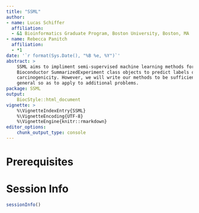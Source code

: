 ```yaml
---
title: "SSML"
author:
- name: Lucas Schiffer
  affiliation:
  - &1 Bioinformatics Graduate Program, Boston University, Boston, MA
- name: Rebecca Panitch
  affiliation:
  - *1
date: '`r format(Sys.Date(), "%B %e, %Y")`'
abstract: >
    SSML aims to impliment semi-supervised machine learning methods for
    Bioconductor SummarizedExperiment class objects to predict labels of
    carcinogenicity. However, we will write our methods to be sufficiently
    general so as to apply to additional problems.
package: SSML
output:
    BiocStyle::html_document
vignette: >
    %\VignetteIndexEntry{SSML}
    %\VignetteEncoding{UTF-8}
    %\VignetteEngine{knitr::rmarkdown}
editor_options:
    chunk_output_type: console
---
```


# Prerequisites


# Session Info

```r
sessionInfo()
```

